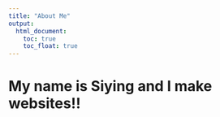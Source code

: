 ```yaml
---
title: "About Me"
output: 
  html_document:
    toc: true
    toc_float: true
---
```


# My name is Siying and I make websites!!


